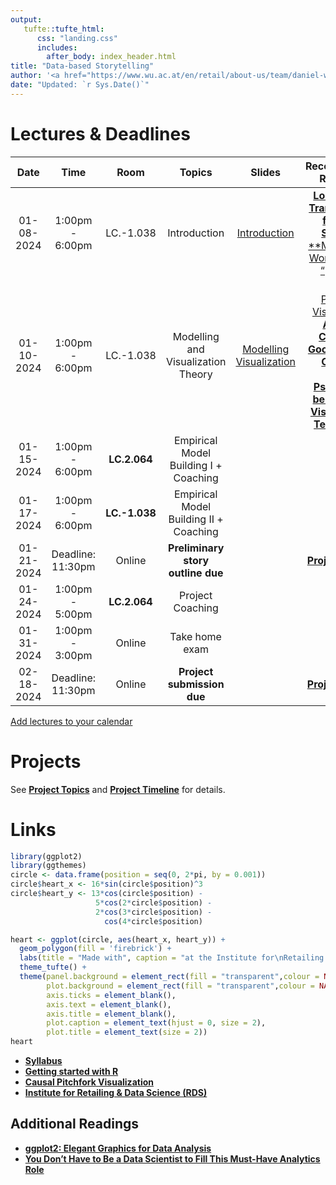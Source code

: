 ```yaml
---
output:
   tufte::tufte_html: 
      css: "landing.css"
      includes:
        after_body: index_header.html
title: "Data-based Storytelling"
author: '<a href="https://www.wu.ac.at/en/retail/about-us/team/daniel-winkler">Daniel Winkler</a> &amp; <a href="https://www.wu.ac.at/en/retail/about-us/team/prof-nils-wloemert/">Nils Wlömert</a>'
date: "Updated: `r Sys.Date()`"
---   
```



# Lectures & Deadlines

|  **Date**  |    **Time**     |   **Room**    | **Topics** | **Slides** | **Recommended Readings** |
|:----------:|:---------------:|:-------------:|:----------:|:----------:|:------------------------:|
| 01-08-2024 | 1:00pm - 6:00pm |   LC.-1.038   |              Introduction              |[Introduction](./01-Introduction_MA.html) | [**Lost in Data Translation**](https://www.ama.org/marketing-news/lost-in-data-translation/), [**R for Data Science**](https://r4ds.had.co.nz/index.html), [**Moving to a World Beyond "p<0.05"](https://www.tandfonline.com/doi/full/10.1080/00031305.2019.1583913) |
| 01-10-2024 | 1:00pm - 6:00pm |   LC.-1.038   |   Modelling and Visualization Theory   | [Modelling](./02-Modelling_MA.html)<br>[Visualization](./03-Visualization.html) | [Causal Pitchfork Visualization](./CausalPitchfork.html)<br>[**A Crash Course in Good and Bad Controls**](https://ftp.cs.ucla.edu/pub/stat_ser/r493.pdf)<br>[**The Psychology behind Data Visualization Techniques**](https://towardsdatascience.com/the-psychology-behind-data-visualization-techniques-68ef12865720) |
| 01-15-2024 | 1:00pm - 6:00pm | **LC.2.064**  | Empirical Model Building I + Coaching  | |                                                                                                                                                                                                                                                                                                                        |
| 01-17-2024 | 1:00pm - 6:00pm | **LC.-1.038** | Empirical Model Building II + Coaching | |                                                                                                                                                                                                                                                                                                                        |
| 01-21-2024 | Deadline: 11:30pm | Online | **Preliminary story outline due** | | [**Project Topics**](01-Introduction_MA.html#/project-topics) | 
| 01-24-2024 | 1:00pm - 5:00pm | **LC.2.064**  |            Project Coaching            | |                                                                                                                                                                                                                                                                                                                        |
| 01-31-2024 | 1:00pm - 3:00pm |    Online     |             Take home exam             | |                                                                                                                                                  [FAQs](./FAQs.html)                                                                                                                                                   |
| 02-18-2024 | Deadline: 11:30pm | Online | **Project submission due** | | [**Project Topics**](01-Introduction_MA.html#/project-timeline) |

[Add lectures to your calendar](https://bach.wu.ac.at/z/wu/vvz/ical?v=485076&r=02132612)

# Projects

See [**Project Topics**](01-Introduction_MA.html#/project-topics) and [**Project Timeline**](01-Introduction_MA.html#/project-timeline) for details.

# Links

```r
library(ggplot2)
library(ggthemes)
circle <- data.frame(position = seq(0, 2*pi, by = 0.001))
circle$heart_x <- 16*sin(circle$position)^3 
circle$heart_y <- 13*cos(circle$position) - 
                   5*cos(2*circle$position) - 
                   2*cos(3*circle$position) - 
                     cos(4*circle$position)

heart <- ggplot(circle, aes(heart_x, heart_y)) +
  geom_polygon(fill = 'firebrick') +
  labs(title = "Made with", caption = "at the Institute for\nRetailing & Data Science")  +
  theme_tufte() + 
  theme(panel.background = element_rect(fill = "transparent",colour = NA),
        plot.background = element_rect(fill = "transparent",colour = NA),
        axis.ticks = element_blank(), 
        axis.text = element_blank(), 
        axis.title = element_blank(),
        plot.caption = element_text(hjust = 0, size = 2),
        plot.title = element_text(size = 2))
heart
```

- [**Syllabus**](https://canvas.wu.ac.at/courses/3830/external_tools/201)
- [**Getting started with R**](./getting_started.html)
- [**Causal Pitchfork Visualization**](./CausalPitchfork.html)
- [**Institute for Retailing & Data Science (RDS)**](https://www.wu.ac.at/retail)


## Additional Readings

- [**ggplot2: Elegant Graphics for Data Analysis**](https://ggplot2-book.org/index.html)
- [**You Don’t Have to Be a Data Scientist to Fill This Must-Have Analytics Role**](https://hbr.org/2018/02/you-dont-have-to-be-a-data-scientist-to-fill-this-must-have-analytics-role)



